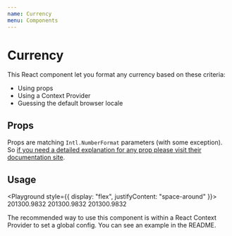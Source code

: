```yaml
---
name: Currency
menu: Components
---
```



# Currency

This React component let you format any currency based on these criteria:

- Using props
- Using a Context Provider
- Guessing the default browser locale

## Props

Props are matching `Intl.NumberFormat` parameters (with some exception). So [if you need a detailed explanation for any prop please visit their documentation site](https://developer.mozilla.org/en-US/docs/Web/JavaScript/Reference/Global_Objects/NumberFormat#Parameters).

<Props of={Currency} />

## Usage

<Playground style={{ display: "flex", justifyContent: "space-around" }}>
  <Currency>201300.9832</Currency>
  <Currency locale="de-DE" currency="EUR">
    201300.9832
  </Currency>
  <Currency as="span" maximumFractionDigits={3}>
    201300.9832
  </Currency>
</Playground>

The recommended way to use this component is within a React Context Provider to set a global config. You can see an example in the README.

